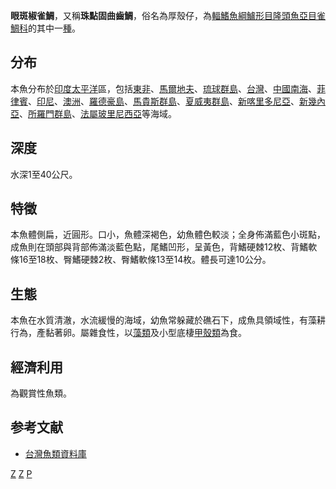 {{Speciesbox 
| taxon = Plectroglyphidodon lacrymatus
| image = Plectroglyphidodon lacrymatus juvénile.jpg
| status = NE
| status_system = iucn3.1
| authority = [[Quoy|Quoy]] & [[Gaimard|Gaimard]], 1825
| synonyms = *''Abudefduf florulentus''<br /><small>Günther, 1862</small>
*''Abudefduf lacrymatus''<br /><small>Quoy & Gaimard, 1825</small>
*''Glyphidodon florulentus''<br /><small>Günther, 1862</small>
*''Glyphisodon lacrymatus''<br /><small>Quoy & Gaimard, 1825</small>
*''Glyphisodon nivosus''<br /><small>Hombron & Jacquinot, 1853</small>
*''Plectoglyphidodon lacrymatus''<br /><small>Quoy & Gaimard, 1825</small>
}}
 
'''眼斑椒雀鯛'''，又稱'''珠點固曲齒鯛'''，俗名為厚殼仔，為[[輻鰭魚綱|輻鰭魚綱]][[鱸形目|鱸形目]][[隆頭魚亞目|隆頭魚亞目]][[雀鯛科|雀鯛科]]的其中一[[種|種]]。

==分布==
本魚分布於[[印度|印度]][[太平洋|太平洋]]區，包括[[東非|東非]]、[[馬爾地夫|馬爾地夫]]、[[琉球群島|琉球群島]]、[[台灣|台灣]]、[[中國|中國]][[南海|南海]]、[[菲律賓|菲律賓]]、[[印尼|印尼]]、[[澳洲|澳洲]]、[[羅德豪島|羅德豪島]]、[[馬貴斯群島|馬貴斯群島]]、[[夏威夷群島|夏威夷群島]]、[[新喀里多尼亞|新喀里多尼亞]]、[[新幾內亞|新幾內亞]]、[[所羅門群島|所羅門群島]]、[[法屬玻里尼西亞|法屬玻里尼西亞]]等海域。

==深度==
水深1至40公尺。

==特徵==
本魚體側扁，近圓形。口小，魚體深褐色，幼魚體色較淡；全身佈滿藍色小斑點，成魚則在頭部與背部佈滿淡藍色點，尾鰭凹形，呈黃色，背鰭硬棘12枚、背鰭軟條16至18枚、臀鰭硬棘2枚、臀鰭軟條13至14枚。體長可達10公分。

==生態==
本魚在水質清澈，水流緩慢的海域，幼魚常躲藏於礁石下，成魚具領域性，有藻耕行為，產黏著卵。屬雜食性，以[[藻類|藻類]]及小型底棲[[甲殼類|甲殼類]]為食。

==經濟利用==
為觀賞性魚類。

==参考文献==
*[http://fishdb.sinica.edu.tw/ 台灣魚類資料庫] {{Wayback|url=http://fishdb.sinica.edu.tw/ |date=20160304193340 }}
{{Taxonbar|from=Q947815}}

[[Category:觀賞魚|Z]]
[[Category:椒雀鯛屬|Z]]
[[Category:1825年描述的鱼类|P]]